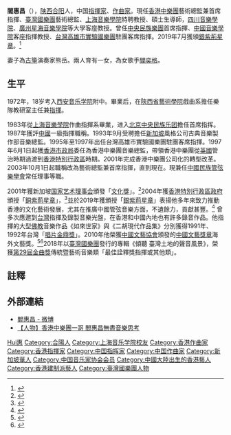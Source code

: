 {{增加来源|time=2010-03-03T12:43:52+00:00}}
{{藝人
|姓名 = 閻惠昌
|類型 = 傳統音樂
|圖片 = EAG2009 closing18.JPG
|圖片尺寸 = 200px
|圖片簡介 = 閻惠昌帶領香港中樂團在[[2009年東亞運動會閉幕禮|2009年東亞運動會閉幕禮]]表演
|羅馬拼音 = Yan Hui Chang
|國籍 = {{CNHK}}
|民族 = [[漢族|漢族]]
|籍貫 = [[陕西|陕西]][[渭南|渭南]]
|出生日期 = {{birth year and age|1954}}
|出生地點 = {{CHN}}[[陕西省|陕西省]][[渭南市|渭南市]][[合阳县|合阳县]]
|職業 = [[指揮家|指揮家]]、[[作曲家|作曲家]]
|教育程度 = [[上海音樂學院|上海音樂學院]]作曲指揮系
|配偶 = 熊岳
|兒女 = [[閻奕格|閻奕格]]
|音樂類型 = [[中樂|中樂]]}}
'''閻惠昌'''{{SBS}}（{{bd|1954年||CatIdx=Y}}），[[陕西省|陕西]][[合阳县|合阳]]人，中国[[指揮家|指揮家]]、[[作曲家|作曲家]]。現任[[香港中樂團|香港中樂團]]藝術總監兼首席指揮、[[臺灣國樂團|臺灣國樂團]]藝術總監、[[上海音樂學院|上海音樂學院]]特聘教授、碩士生導師，[[四川音樂學院|四川音樂學院]]、[[廣州星海音樂學院|廣州星海音樂學院]]等大學客座教授。曾任[[中央民族樂團|中央民族樂團]]首席指揮、[[中國音樂學院|中國音樂學院]]客座指揮教授、[[台灣|台灣]][[高雄市實驗國樂團|高雄市實驗國樂團]]駐團客席指揮。2019年7月獲頒[[銀紫荊星章|銀紫荊星章]]。<ref>{{cite web |url=http://www.takungpao.com.hk/news/232109/2019/0701/313082.html |title=2019年特區授勳名單（399人） |publisher=大公報 |date=2019-07-01 |accessdate=2020-10-05 |archive-date=2020-11-02 |archive-url=https://web.archive.org/web/20201102145107/http://www.takungpao.com.hk/news/232109/2019/0701/313082.html |dead-url=no }}</ref>

妻子為[[古箏|古箏]]演奏家熊岳。兩人育有一女，為女歌手[[閻奕格|閻奕格]]。

== 生平 ==
1972年，18岁考入[[西安音乐学院|西安音乐学院]]附中。畢業后，在[[陝西省藝術學院|陝西省藝術學院]]戲曲系擔任樂隊教研室主任兼[[指揮|指揮]]。

1983年從[[上海音樂學院|上海音樂學院]]作曲指揮系畢業，进入[[北京|北京]][[中央民族乐团|中央民族乐团]]擔任首席指挥。1987年獲評[[中華人民共和國|中國]]一級指揮職稱。1993年9月受聘擔任[[新加坡|新加坡]]風格公司古典音樂製作部音樂總監。1995年至1997年出任台灣高雄市實驗國樂團駐團客席指揮。1997年6月1日起獲[[市政局|香港市政局]]委任為香港中樂團音樂總監，帶領香港中樂團從[[英國|英國]]管治時期過渡到[[香港特別行政區|香港特別行政區]]時期。2001年完成香港中樂團公司化的轉型改革。2003年10月1日起職稱改為藝術總監兼首席指揮，直到現在。現兼任[[中國民族管弦樂學會|中國民族管弦樂學會]]常任理事等職。

2001年獲新加坡[[国家艺术理事会|国家艺术理事会]]頒發「[[文化獎|文化獎]]」。<ref>{{Cite web |url=http://www.nac.gov.sg/awa/awa02.asp |title=Cultural Medallion |accessdate=2010-09-21 |work= |publisher=National Arts Council, Singapore |date= |language=en |deadurl=yes |archiveurl=https://web.archive.org/web/20090604213723/http://www.nac.gov.sg/awa/awa02.asp |archivedate=2009-06-04 }}</ref>2004年獲[[香港特別行政區政府|香港特別行政區政府]]頒授「[[銅紫荊星章|銅紫荊星章]]」，<ref>{{Cite news |title=黎明鄭明明閻惠昌得銀紫荊星章 |url=http://www.takungpao.com.hk/news/232109/2019/0701/313066.html |work=大公報 |publisher=大公報 |date=2019-07-01 |accessdate=2010-09-21 |language=zh-hk |archive-date=2019-10-02 |archive-url=https://web.archive.org/web/20191002040425/http://www.takungpao.com.hk/news/232109/2019/0701/313066.html |dead-url=no }}</ref>並於2019年獲頒授「[[銀紫荊星章|銀紫荊星章]]」表揚他多年來致力推動香港的文化藝術發展，尤其在推廣中國管弦音樂方面，不遺餘力，貢獻甚豐。<ref>{{Cite news |title=閻惠昌 打造中國民樂的傳奇 |url=http://paper.wenweipo.com/2010/09/08/OT1009080001.htm |work=文匯報 |publisher=香港文匯報（網絡）有限公司 |date=2010-08-09 |accessdate=2010-09-21 |language=zh-hk |archive-url=https://web.archive.org/web/20100911104913/http://paper.wenweipo.com/2010/09/08/OT1009080001.htm |archive-date=2010-09-11 |dead-url=yes }}</ref>
曾多次應邀到[[台灣|台灣]]指揮及錄製音樂光盤，在香港和中國內地也有許多錄音作品。他指揮的大型[[佛教|佛教]]音樂作品《如來世家》與《二胡現代作品集》分別獲得1991年、1992年台灣「[[金鼎獎|唱片金鼎獎]]」。2010年他榮獲[[中國文藝協會|中國文藝協會]]頒發的[[中國文藝獎章|中國文藝獎章]]海外文藝獎。<ref>{{Cite web|url=http://info.gio.gov.tw/ct.asp?xItem=26570&ctNode=3007|title=民國八十年金鼎獎|accessdate=2010-09-21|work=|publisher=中華民國行政院新聞局|language=zh-tw}}{{dead link|date=2018年5月 |bot=InternetArchiveBot |fix-attempted=yes }}</ref><ref>{{Cite web|url=http://info.gio.gov.tw/ct.asp?xItem=26572&ctNode=3007|title=民國八十一年金鼎獎|accessdate=2010-09-21|work=|publisher=中華民國行政院新聞局|language=zh-tw}}{{dead link|date=2018年5月 |bot=InternetArchiveBot |fix-attempted=yes }}</ref>2018年以[[臺灣國樂團|臺灣國樂團]]發行的專輯《傾聽 臺灣土地的聲音風景》，榮獲[[第29屆金曲獎|第29屆金曲獎]]傳統暨藝術音樂類「最佳詮釋獎指揮或其他類」。

== 註釋 ==
{{reflist}}

== 外部連結 ==
* [https://m.weibo.cn/search?containerid=231522type%3D1%26t%3D10%26q%3D%23%E9%96%BB%E6%83%A0%E6%98%8C%23&luicode=10000011&lfid=231522type%3D1%26t%3D10%26q%3D%23%E9%BB%83%E5%BF%97%E6%B7%99%23&featurecode=baiduhot9 閻惠昌 - 微博 ] {{Wayback|url=https://m.weibo.cn/search?containerid=231522type%3D1%26t%3D10%26q%3D%23%E9%96%BB%E6%83%A0%E6%98%8C%23&luicode=10000011&lfid=231522type%3D1%26t%3D10%26q%3D%23%E9%BB%83%E5%BF%97%E6%B7%99%23&featurecode=baiduhot9 |date=20210806161257 }}
* [https://lj.hkej.com/lj2017/artculture/article/id/1485271/【人物】香港中樂團一哥+閻惠昌無盡音樂思考 【人物】香港中樂團一哥 閻惠昌無盡音樂思考  ] {{Wayback|url=https://lj.hkej.com/lj2017/artculture/article/id/1485271/ |date=20210806161308 }}

{{start box}}
{{s-before|首任}}
{{s-title|[[香港中樂團|香港中樂團]]藝術總監兼首席指揮|2003年—}}
{{s-after|現任}}
{{s-before|[[石信之|石信之]]}}
{{s-title|[[香港中樂團|香港中樂團]]音樂總監|1997年—2003年}}
{{s-after|最后一任}}
{{s-before|[[關迺忠|關迺忠]]}}
{{s-title|[[高雄市國樂團|高雄市國樂團]]駐團指揮|1995年—1997年}}
{{s-after|[[黃曉飛|黃曉飛]]}}
{{s-before|[[蘇文慶|蘇文慶]]}}
{{s-title|[[臺灣國樂團|臺灣國樂團]]首席客席指揮|2013年—}}
{{s-after|現任}}
{{end box}}

{{中国音乐家协会第七届理事会}}
{{中国音乐家协会第八届理事会}}
{{中国文学艺术界联合会第十届全国委员会}}

{{Authority control}}
{{DEFAULTSORT:Yan阎}}
[[Category:閻姓|Hui惠]]
[[Category:合陽人|Category:合陽人]]
[[Category:上海音乐学院校友|Category:上海音乐学院校友]]
[[Category:香港作曲家|Category:香港作曲家]]
[[Category:香港指揮家|Category:香港指揮家]]
[[Category:中国指挥家|Category:中国指挥家]]
[[Category:中国作曲家|Category:中国作曲家]]
[[Category:新加坡華人|Category:新加坡華人]]
[[Category:中国音乐家协会会员|Category:中国音乐家协会会员]]
[[Category:中國大陸出生的香港藝人|Category:中國大陸出生的香港藝人]]
[[Category:香港建制派藝人|Category:香港建制派藝人]]
[[Category:臺灣國樂團人物|Category:臺灣國樂團人物]]